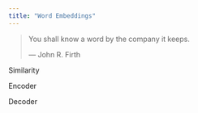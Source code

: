 ```yaml
---
title: "Word Embeddings"
---
```


> You shall know a word by the company it keeps.
>
> --- John R. Firth

Similarity

Encoder

Decoder
